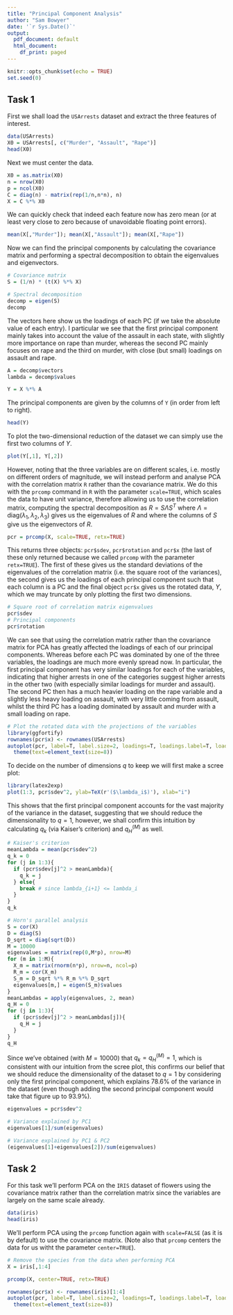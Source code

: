 ```yaml
---
title: "Principal Component Analysis"
author: "Sam Bowyer"
date: '`r Sys.Date()`'
output:
  pdf_document: default
  html_document:
    df_print: paged
---
```


```r
knitr::opts_chunk$set(echo = TRUE)
set.seed(0)
```
## Task 1
First we shall load the `USArrests` dataset and extract the three features of interest.
```r
data(USArrests)
X0 = USArrests[, c("Murder", "Assault", "Rape")]
head(X0)
```

Next we must center the data.
```r
X0 = as.matrix(X0)
n = nrow(X0)
p = ncol(X0)
C = diag(n) - matrix(rep(1/n,n*n), n)
X = C %*% X0
```

We can quickly check that indeed each feature now has zero mean (or at least very close to zero because of unavoidable floating point errors).
```r
mean(X[,"Murder"]); mean(X[,"Assault"]); mean(X[,"Rape"])
```

Now we can find the principal components by calculating the covariance matrix and performing a spectral decomposition to obtain the eigenvalues and eigenvectors.
```r
# Covariance matrix
S = (1/n) * (t(X) %*% X)

# Spectral decomposition
decomp = eigen(S)
decomp
```
The vectors here show us the loadings of each PC (if we take the absolute value of each entry).
I particular we see that the first principal component mainly takes into account the value of the assault in each state, with slightly more importance on rape than murder, whereas the second PC mainly focuses on rape and the third on murder, with close (but small) loadings on assault and rape.
```r
A = decomp$vectors
lambda = decomp$values

Y = X %*% A
```

The principal components are given by the columns of `Y` (in order from left to right).
```r
head(Y)
```

To plot the two-dimensional reduction of the dataset we can simply use the first two columns of $Y$.
```r
plot(Y[,1], Y[,2])
```

However, noting that the three variables are on different scales, i.e. mostly on different orders of magnitude, we will instead perform and analyse PCA with the correlation matrix `R` rather than the covariance matrix.
We do this with the `prcomp` command in `R` with the parameter `scale=TRUE`, which scales the data to have unit variance, therefore allowing us to use the correlation matrix, computing the spectral decomposition as $R = S\Lambda S^T$ where $\Lambda = \text{diag}(\lambda_1, \lambda_2, \lambda_3)$ gives us the eigenvalues of $R$ and where the columns of $S$ give us the eigenvectors of $R$.
```r
pcr = prcomp(X, scale=TRUE, retx=TRUE)
```
This returns three objects: `pcr$sdev`, `pcr$rotation` and `pcr$x` (the last of these only returned because we called `prcomp` with the parameter `retx=TRUE`).
The first of these gives us the standard deviations of the eigenvalues of the correlation matrix (i.e. the square root of the variances), the second gives us the loadings of each principal component such that each column is a PC and the final object `pcr$x` gives us the rotated data, $Y$, which we may truncate by only plotting the first two dimensions.
```r
# Square root of correlation matrix eigenvalues
pcr$sdev
# Principal components
pcr$rotation
```
We can see that using the correlation matrix rather than the covariance matrix for PCA has greatly affected the loadings of each of our principal components. 
Whereas before each PC was dominated by one of the three variables, the loadings are much more evenly spread now.
In particular, the first principal component has very similar loadings for each of the variables, indicating that higher arrests in one of the categories suggest higher arrests in the other two (with especially similar loadings for murder and assault). 
The second PC then has a much heavier loading on the rape variable and a slightly less heavy loading on assault, with very little coming from assault, whilst the third PC has a loading dominated by assault and murder with a small loading on rape.

```r
# Plot the rotated data with the projections of the variables
library(ggfortify)
rownames(pcr$x) <- rownames(USArrests)
autoplot(pcr, label=T, label.size=2, loadings=T, loadings.label=T, loadings.label.size=3, shape=F) +
  theme(text=element_text(size=8))
```

To decide on the number of dimensions $q$ to keep we will first make a scree plot:
```r
library(latex2exp)
plot(1:3, pcr$sdev^2, ylab=TeX(r'($\lambda_i$)'), xlab="i")
```
This shows that the first principal component accounts for the vast majority of the variance in the dataset, suggesting that we should reduce the dimensionality to $q=1$, however, we shall confirm this intuition by calculating $q_k$ (via Kaiser's criterion) and $q_H^{(M)}$ as well.
```r
# Kaiser's criterion
meanLambda = mean(pcr$sdev^2)
q_k = 0
for (j in 1:3){
  if (pcr$sdev[j]^2 > meanLambda){
    q_k = j
  } else{
    break # since lambda_{i+1} <= lambda_i
  }
}
q_k

# Horn's parallel analysis
S = cor(X)
D = diag(S)
D_sqrt = diag(sqrt(D))
M = 10000
eigenvalues = matrix(rep(0,M*p), nrow=M)
for (m in 1:M){
  X_m = matrix(rnorm(n*p), nrow=n, ncol=p)
  R_m = cor(X_m)
  S_m = D_sqrt %*% R_m %*% D_sqrt
  eigenvalues[m,] = eigen(S_m)$values
}
meanLambdas = apply(eigenvalues, 2, mean)
q_H = 0
for (j in 1:3){
  if (pcr$sdev[j]^2 > meanLambdas[j]){
    q_H = j
  }
}
q_H
```
Since we've obtained (with $M=10000$) that $q_k = q_H^{(M)} = 1$, which is consistent with our intuition from the scree plot, this confirms our belief that we should reduce the dimensionality of the dataset to $q=1$ by considering only the first principal component, which explains $78.6\%$ of the variance in the dataset (even though adding the second principal component would take that figure up to $93.9\%$).
```r
eigenvalues = pcr$sdev^2

# Variance explained by PC1
eigenvalues[1]/sum(eigenvalues)

# Variance explained by PC1 & PC2
(eigenvalues[1]+eigenvalues[2])/sum(eigenvalues)
```

## Task 2
For this task we'll perform PCA on the `IRIS` dataset of flowers using the covariance matrix rather than the correlation matrix since the variables are largely on the same scale already.
```r
data(iris)
head(iris)
```
We'll perform PCA using the `prcomp` function again with `scale=FALSE` (as it is by default) to use the covariance matrix. (Note also that `prcomp` centers the data for us witht the parameter `center=TRUE`).
```r
# Remove the species from the data when performing PCA
X = iris[,1:4]

prcomp(X, center=TRUE, retx=TRUE)

rownames(pcr$x) <- rownames(iris)[1:4]
autoplot(pcr, label=T, label.size=2, loadings=T, loadings.label=T, loadings.label.size=3, shape=F) +
  theme(text=element_text(size=8))
```